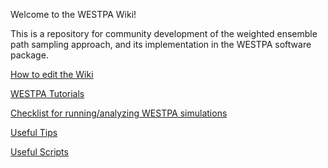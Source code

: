 Welcome to the WESTPA Wiki!

This is a repository for community development of the weighted ensemble path sampling approach, and its implementation in the WESTPA software package.

[[How to edit the Wiki]]

[[WESTPA Tutorials|WESTPA Tutorials]]

[[Checklist|Checklist for running/analyzing WESTPA simulations]]

[[Useful Tips|Useful Tips]]

[[Useful Scripts|Useful Scripts]]

